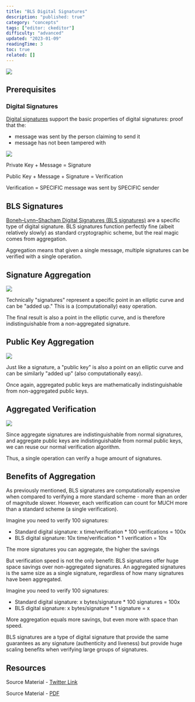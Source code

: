 ```yaml
---
title: "BLS Digital Signatures"
description: "published: true"
category: "concepts"
tags: ["editor: ckeditor"]
difficulty: "advanced"
updated: "2023-01-09"
readingTime: 3
toc: true
related: []
---
```


![](/images/bls-signatures-1.jpeg)

## Prerequisites

### Digital Signatures

[Digital signatures](/concepts/digital-signatures) support the basic properties of digital signatures: proof that the: 

*   message was sent by the person claiming to send it
*   message has not been tampered with

![](/images/bls-signatures-2.jpeg)

Private Key + Message = Signature 

Public Key + Message + Signature = Verification 

Verification = SPECIFIC message was sent by SPECIFIC sender

## BLS Signatures

[Boneh–Lynn–Shacham Digital Signatures (BLS signatures)](https://en.wikipedia.org/wiki/BLS_digital_signature) are a specific type of digital signature. BLS signatures function perfectly fine (albeit relatively slowly) as standard cryptographic scheme, but the real magic comes from aggregation. 

Aggregation means that given a single message, multiple signatures can be verified with a single operation.

## Signature Aggregation

![](/images/bls-signatures-3.jpeg)

Technically "signatures" represent a specific point in an elliptic curve and can be "added up." This is a (computationally) easy operation. 

The final result is also a point in the elliptic curve, and is therefore indistinguishable from a non-aggregated signature.

## Public Key Aggregation

![](/images/bls-signatures-4.jpeg)

Just like a signature, a "public key" is also a point on an elliptic curve and can be similarly "added up" (also computationally easy). 

Once again, aggregated public keys are mathematically indistinguishable from non-aggregated public keys.

## Aggregated Verification

![](/images/bls-signatures-5.jpeg)

Since aggregate signatures are indistinguishable from normal signatures, and aggregate public keys are indistinguishable from normal public keys, we can reuse our normal verification algorithm. 

Thus, a single operation can verify a huge amount of signatures.

## Benefits of Aggregation

As previously mentioned, BLS signatures are computationally expensive when compared to verifying a more standard scheme - more than an order of magnitude slower. However, each verification can count for MUCH more than a standard scheme (a single verification).

Imagine you need to verify 100 signatures: 

*   Standard digital signature: x time/verification \* 100 verifications = 100x 
*   BLS digital signature: 10x time/verification \* 1 verification = 10x 

The more signatures you can aggregate, the higher the savings

But verification speed is not the only benefit: BLS signatures offer huge space savings over non-aggregated signatures. An aggregated signatures is the same size as a single signature, regardless of how many signatures have been aggregated.

Imagine you need to verify 100 signatures: 

*   Standard digital signature: x bytes/signature \* 100 signatures = 100x 
*   BLS digital signature: x bytes/signature \* 1 signature = x 

More aggregation equals more savings, but even more with space than speed.

BLS signatures are a type of digital signature that provide the same guarantees as any signature (authenticity and liveness) but provide huge scaling benefits when verifying large groups of signatures.

## Resources

Source Material - [Twitter Link](https://twitter.com/logarithmicrex/status/1575279806618292226)

Source Material - [PDF](/twitter-pdf-2022-09-29_bls_signatures.pdf)
